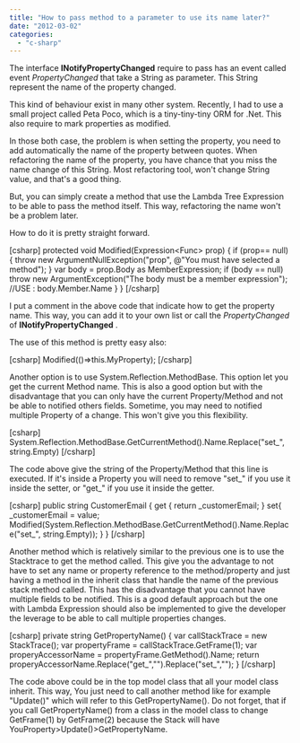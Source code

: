 ```yaml
---
title: "How to pass method to a parameter to use its name later?"
date: "2012-03-02"
categories: 
  - "c-sharp"
---
```


The interface **INotifyPropertyChanged** require to pass has an event called event _PropertyChanged_ that take a String as parameter. This String represent the name of the property changed.

This kind of behaviour exist in many other system. Recently, I had to use a small project called Peta Poco, which is a tiny-tiny-tiny ORM for .Net. This also require to mark properties as modified.

In those both case, the problem is when setting the property, you need to add automatically the name of the property between quotes. When refactoring the name of the property, you have chance that you miss the name change of this String. Most refactoring tool, won't change String value, and that's a good thing.

But, you can simply create a method that use the Lambda Tree Expression to be able to pass the method itself. This way, refactoring the name won't be a problem later.

How to do it is pretty straight forward.

\[csharp\] protected void Modified(Expression<Func<string>> prop) { if (prop== null){ throw new ArgumentNullException("prop", @"You must have selected a method"); } var body = prop.Body as MemberExpression; if (body == null) throw new ArgumentException("The body must be a member expression"); //USE : body.Member.Name } } \[/csharp\]

I put a comment in the above code that indicate how to get the property name. This way, you can add it to your own list or call the _PropertyChanged_ of **INotifyPropertyChanged** .

The use of this method is pretty easy also:

\[csharp\] Modified(()=>this.MyProperty); \[/csharp\]

Another option is to use System.Reflection.MethodBase. This option let you get the current Method name. This is also a good option but with the disadvantage that you can only have the current Property/Method and not be able to notified others fields. Sometime, you may need to notified multiple Property of a change. This won't give you this flexibility.

\[csharp\] System.Reflection.MethodBase.GetCurrentMethod().Name.Replace("set\_", string.Empty) \[/csharp\]

The code above give the string of the Property/Method that this line is executed. If it's inside a Property you will need to remove "set\_" if you use it inside the setter, or "get\_" if you use it inside the getter.

\[csharp\] public string CustomerEmail { get { return \_customerEmail; } set{ \_customerEmail = value; Modified(System.Reflection.MethodBase.GetCurrentMethod().Name.Replace("set\_", string.Empty)); } } \[/csharp\]

Another method which is relatively similar to the previous one is to use the Stacktrace to get the method called. This give you the advantage to not have to set any name or property reference to the method/property and just having a method in the inherit class that handle the name of the previous stack method called. This has the disadvantage that you cannot have multiple fields to be notified. This is a good default approach but the one with Lambda Expression should also be implemented to give the developer the leverage to be able to call multiple properties changes.

\[csharp\] private string GetPropertyName() { var callStackTrace = new StackTrace(); var propertyFrame = callStackTrace.GetFrame(1); var properyAccessorName = propertyFrame.GetMethod().Name; return properyAccessorName.Replace("get\_","").Replace("set\_",""); } \[/csharp\]

The code above could be in the top model class that all your model class inherit. This way, You just need to call another method like for example "Update()" which will refer to this GetPropertyName(). Do not forget, that if you call GetPropertyName() from a class in the model class to change GetFrame(1) by GetFrame(2) because the Stack will have YouProperty>Update()>GetPropertyName.
